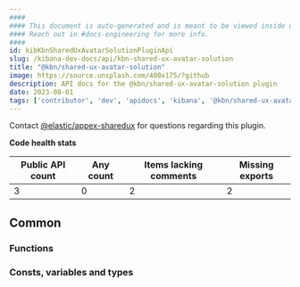 ```yaml
---
####
#### This document is auto-generated and is meant to be viewed inside our experimental, new docs system.
#### Reach out in #docs-engineering for more info.
####
id: kibKbnSharedUxAvatarSolutionPluginApi
slug: /kibana-dev-docs/api/kbn-shared-ux-avatar-solution
title: "@kbn/shared-ux-avatar-solution"
image: https://source.unsplash.com/400x175/?github
description: API docs for the @kbn/shared-ux-avatar-solution plugin
date: 2023-08-01
tags: ['contributor', 'dev', 'apidocs', 'kibana', '@kbn/shared-ux-avatar-solution']
---
```




Contact [@elastic/appex-sharedux](https://github.com/orgs/elastic/teams/appex-sharedux) for questions regarding this plugin.

**Code health stats**

| Public API count  | Any count | Items lacking comments | Missing exports |
|-------------------|-----------|------------------------|-----------------|
| 3 | 0 | 2 | 2 |

## Common

### Functions
<DocDefinitionList data={kbnSharedUxAvatarSolutionObj.common.functions}/>

### Consts, variables and types
<DocDefinitionList data={kbnSharedUxAvatarSolutionObj.common.misc}/>


